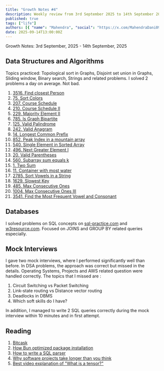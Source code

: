 ```yaml
---
title: "Growth Notes #4"
description: Weekly review from 3rd September 2025 to 14th September 2025
published: true
tags: ["life"]
authors: [{ "name": "Mahendra", "social": "https://x.com/MahendraDani09" }]
date: 2025-09-14T13:00:00Z
---
```

Growth Notes: 3rd September, 2025 - 14th September, 2025

## Data Structures and Algorithms
Topics practiced: Topological sort in Graphs, Disjoint set union in Graphs, Sliding window, Binary search, Strings and related problems. I solved 2 problems a day on average. Not bad.

1. [3516. Find closest Person](https://leetcode.com/problems/find-closest-person/description/)
2. [75. Sort Colors](https://leetcode.com/problems/sort-colors/description/)
3. [207. Course Schedule](https://leetcode.com/problems/course-schedule/)
4. [210. Course Schedule II](https://leetcode.com/problems/course-schedule-ii/)
5. [229. Majority Element II](https://leetcode.com/problems/majority-element-ii/)
6. [785. Is Graph Bipartite](https://leetcode.com/problems/is-graph-bipartite/)
7. [125. Valid Palindrome](https://leetcode.com/problems/valid-palindrome/)
8. [242. Valid Anagram](https://leetcode.com/problems/valid-anagram/)
9. [14. Longest Common Prefix](https://leetcode.com/problems/longest-common-prefix/)
10. [852. Peak Index in a mountain array](https://leetcode.com/problems/peak-index-in-a-mountain-array/)
11. [540. Single Element in Sorted Array](https://leetcode.com/problems/single-element-in-a-sorted-array/)
12. [496. Next Greater Element I](https://leetcode.com/problems/next-greater-element-i/)
13. [20. Valid Parentheses](https://leetcode.com/problems/valid-parentheses/)
14. [560. Subarray sum equals k](https://leetcode.com/problems/subarray-sum-equals-k/)
15. [1. Two Sum](https://leetcode.com/problems/two-sum/)
16. [11. Container with most water](https://leetcode.com/problems/container-with-most-water/)
17. [2785. Sort Vowels in a String](https://leetcode.com/problems/sort-vowels-in-a-string/)
18. [1629. Slowest Key](https://leetcode.com/problems/slowest-key/)
19. [485. Max Consecutive Ones](https://leetcode.com/problems/max-consecutive-ones/)
20. [1004. Max Consecutive Ones III](https://leetcode.com/problems/max-consecutive-ones-iii/)
21. [3541. Find the Most Frequent Vowel and Consonant](https://leetcode.com/problems/find-most-frequent-vowel-and-consonant/)

## Databases
I solved problems on SQL concepts on [sql-practice.com](https://www.sql-practice.com/) and [w3resource.com](https://www.w3resource.com/sql-exercises/). Focused on JOINS and GROUP BY related queries especially.

## Mock Interviews
I gave two mock interviews, where I performed significantly well than before. In DSA problems, the approach was correct but missed in the details. Operating Systems, Projects and AWS related question were handled correctly. The topics that I missed are : 

1. Circuit Switching vs Packet Switching
2. Link-state routing vs Distance vector routing
3. Deadlocks in DBMS
4. Which soft skills do I have?

In addition, I managed to write 2 SQL queries correctly during the mock interview within 10 minutes and in first attempt.

## Reading
1. [Bitcask](https://riak.com/assets/bitcask-intro.pdf)
2. [How Bun optimized package installation](https://bun.com/blog/behind-the-scenes-of-bun-install#the-problem-with-system-calls%20sys%20calls%20in%20real%20life%20and%20their%20trade-offs)
3. [How to write a SQL parser](https://marianogappa.github.io/software/2019/06/05/lets-build-a-sql-parser-in-go/)
4. [Why software projects take longer than you think](https://erikbern.com/2019/04/15/why-software-projects-take-longer-than-you-think-a-statistical-model.html)
5. [Best video explanation of "What is a tensor?"](https://youtu.be/f5liqUk0ZTw)